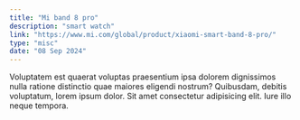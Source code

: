 ```yaml
---
title: "Mi band 8 pro"
description: "smart watch"
link: "https://www.mi.com/global/product/xiaomi-smart-band-8-pro/"
type: "misc"
date: "08 Sep 2024"
---
```


Voluptatem est quaerat voluptas praesentium ipsa dolorem dignissimos nulla ratione distinctio quae maiores eligendi nostrum? Quibusdam, debitis voluptatum, lorem ipsum dolor. Sit amet consectetur adipisicing elit. Iure illo neque tempora.